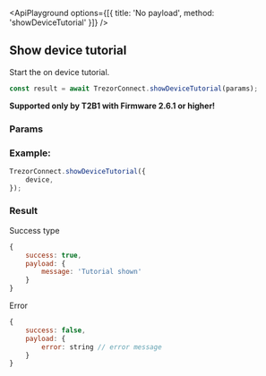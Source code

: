 

<ApiPlayground options={[{ title: 'No payload', method: 'showDeviceTutorial' }]} />

## Show device tutorial

Start the on device tutorial.

```javascript
const result = await TrezorConnect.showDeviceTutorial(params);
```

<Callout type="info">**Supported only by T2B1 with Firmware 2.6.1 or higher!**</Callout>

### Params

<CommonParamsLink />

### Example:

```javascript
TrezorConnect.showDeviceTutorial({
    device,
});
```

### Result

Success type

```javascript
{
    success: true,
    payload: {
        message: 'Tutorial shown'
    }
}
```

Error

```javascript
{
    success: false,
    payload: {
        error: string // error message
    }
}
```
